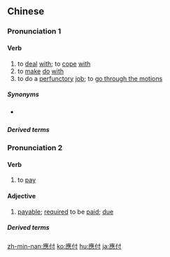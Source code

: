 {{also|应付}}
==Chinese==
{{zh-forms|s=应付}}

===Pronunciation 1===
{{zh-pron
|m=yìngfù,tl=y
|c=jing3 fu6
|h=pfs=yin-fu
|mn=èng-hù
|cat=v
}}

====Verb====
{{zh-verb}}

# to [[deal]] [[with]]; to [[cope]] [[with]]
# to [[make]] [[do]] [[with]]
# to do a [[perfunctory]] [[job]]; to [[go through the motions]]

=====Synonyms=====
* {{sense|do a perfunctory job}} {{zh-l|敷衍}}

=====Derived terms=====
{{zh-der|應付裕如|應付自如|窮於應付}}

===Pronunciation 2===
{{zh-pron
|m=yīngfù
|c=jing1 fu6
|cat=v
}}

====Verb====
{{zh-verb}}

# {{lb|zh|literary}} to [[pay]] {{gloss|money}}

====Adjective====
{{zh-adj}}

# [[payable]]; [[required]] to be [[paid]]; [[due]]

=====Derived terms=====
{{zh-der|應付票據|應付帳款}}

{{zh-cat|Intermediate}}

[[zh-min-nan:應付]]
[[ko:應付]]
[[hu:應付]]
[[ja:應付]]